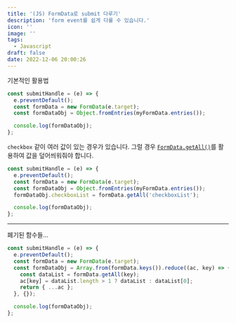 ```yaml
---
title: '(JS) FormData로 submit 다루기'
description: 'form event를 쉽게 다룰 수 있습니다.'
icon: ''
image: ''
tags:
  - Javascript
draft: false
date: 2022-12-06 20:00:26
---
```


기본적인 활용법

```js
const submitHandle = (e) => {
  e.preventDefault();
  const formData = new FormData(e.target);
  const formDataObj = Object.fromEntries(myFormData.entries());

  console.log(formDataObj);
};
```

`checkbox` 같이 여러 값이 있는 경우가 있습니다.
그럴 경우 [`FormData.getAll()`](https://developer.mozilla.org/en-US/docs/Web/API/FormData/getAll)를 활용하여 값을 덮어씌워줘야 합니다.

```js
const submitHandle = (e) => {
  e.preventDefault();
  const formData = new FormData(e.target);
  const formDataObj = Object.fromEntries(myFormData.entries());
  formDataObj.checkboxList = formData.getAll('checkboxList');

  console.log(formDataObj);
};
```

---

폐기된 함수들...

```js
const submitHandle = (e) => {
  e.preventDefault();
  const formData = new FormData(e.target);
  const formDataObj = Array.from(formData.keys()).reduce((ac, key) => {
    const dataList = formData.getAll(key);
    ac[key] = dataList.length > 1 ? dataList : dataList[0];
    return { ...ac };
  }, {});

  console.log(formDataObj);
};
```
